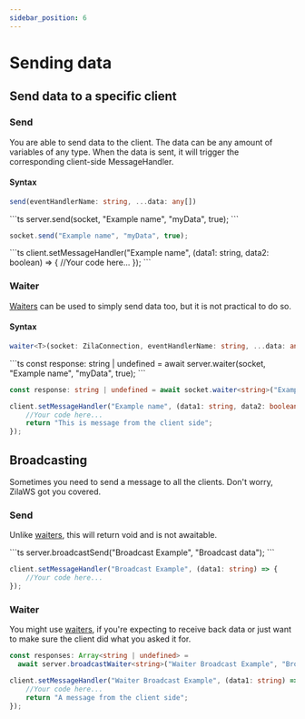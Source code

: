 ```yaml
---
sidebar_position: 6
---
```


# Sending data

## Send data to a specific client

### Send

You are able to send data to the client. The data can be any amount of variables of any type. When the data is sent, it will trigger the corresponding client-side MessageHandler.

#### Syntax

```ts
send(eventHandlerName: string, ...data: any[])
```

<Tabs>
  <TabItem value="S" label="Server Side">
```ts
server.send(socket, "Example name", "myData", true);
```

<OR />

```ts
socket.send("Example name", "myData", true);
```
  </TabItem>
  <TabItem value="C" label="Client Side">
```ts
client.setMessageHandler("Example name", (data1: string, data2: boolean) => {
    //Your code here...
});
```
  </TabItem>
</Tabs>


### Waiter

[Waiters](../waiters) can be used to simply send data too, but it is not practical to do so.

#### Syntax
```ts
waiter<T>(socket: ZilaConnection, eventHandlerName: string, ...data: any[]) : Promise<T | undefined>
```

<Tabs>
  <TabItem value="S" label="Server Side">
```ts
const response: string | undefined = await server.waiter<string>(socket, "Example name", "myData", true);
```
<OR/>

```ts
const response: string | undefined = await socket.waiter<string>("Example name", "myData", true);
```
  </TabItem>
  <TabItem value="C" label="Client Side">

```ts
client.setMessageHandler("Example name", (data1: string, data2: boolean) => {
    //Your code here...
    return "This is message from the client side";
});
```
  </TabItem>
</Tabs>


## Broadcasting
Sometimes you need to send a message to all the clients. Don't worry, ZilaWS got you covered.

### Send
Unlike [waiters](../waiters), this will return void and is not awaitable.

<Tabs>
  <TabItem value="S" label="Server Side">
```ts
server.broadcastSend("Broadcast Example", "Broadcast data");
```

  </TabItem>
  <TabItem value="C" label="Client Side">

```ts
client.setMessageHandler("Broadcast Example", (data1: string) => {
    //Your code here...
});
```

  </TabItem>
</Tabs>


### Waiter

You might use [waiters](../waiters), if you're expecting to receive back data or just want to make sure the client did what you asked it for.


<Tabs>
  <TabItem value="S" label="Server Side">

```ts
const responses: Array<string | undefined> = 
  await server.broadcastWaiter<string>("Waiter Broadcast Example", "Broadcast data");
```

  </TabItem>
  <TabItem value="C" label="Client Side">

```ts
client.setMessageHandler("Waiter Broadcast Example", (data1: string) => {
    //Your code here...
    return "A message from the client side";
});
```

  </TabItem>
</Tabs>

